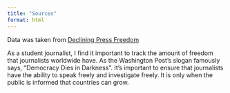 ```yaml
---
title: "Sources"
format: html
---
```


Data was taken from [Declining Press Freedom](https://www.kaggle.com/code/yajuvendrasinh/declining-press-freedom-eda-with-interactive-viz)

As a student journalist, I find it important to track the amount of freedom that journalists worldwide have. As the Washington Post's slogan famously says, "Democracy Dies in Darkness". It's important to ensure that journalists have the ability to speak freely and investigate freely. It is only when the public is informed that countries can grow.
